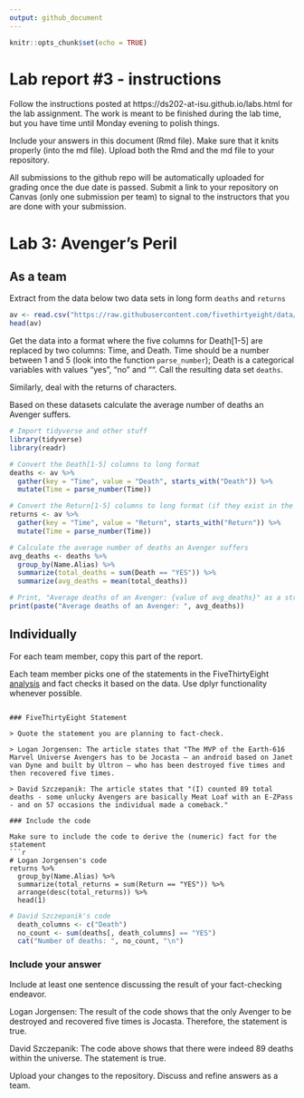 ```yaml
---
output: github_document
---
```


<!-- README.md is generated from README.Rmd. Please edit the README.Rmd file -->


```r
knitr::opts_chunk$set(echo = TRUE)
```

# Lab report #3 - instructions

Follow the instructions posted at https://ds202-at-isu.github.io/labs.html for the lab assignment. The work is meant to be finished during the lab time, but you have time until Monday evening to polish things.

Include your answers in this document (Rmd file). Make sure that it knits properly (into the md file). Upload both the Rmd and the md file to your repository.  

All submissions to the github repo will be automatically uploaded for grading once the due date is passed.
Submit a link to your repository on Canvas (only one submission per team) to signal to the instructors that you are done with your submission.

# Lab 3: Avenger's Peril

## As a team

Extract from the data below two data sets in long form `deaths` and `returns`

```r
av <- read.csv("https://raw.githubusercontent.com/fivethirtyeight/data/master/avengers/avengers.csv", stringsAsFactors = FALSE)
head(av)
```

Get the data into a format where the five columns for Death[1-5] are replaced by two columns: Time, and Death. Time should be a number between 1 and 5 (look into the function `parse_number`); Death is a categorical variables with values "yes", "no" and "". Call the resulting data set `deaths`. 

Similarly, deal with the returns of characters.

Based on these datasets calculate the average number of deaths an Avenger suffers. 

```r
# Import tidyverse and other stuff
library(tidyverse)
library(readr)

# Convert the Death[1-5] columns to long format
deaths <- av %>%
  gather(key = "Time", value = "Death", starts_with("Death")) %>%
  mutate(Time = parse_number(Time))

# Convert the Return[1-5] columns to long format (if they exist in the dataset)
returns <- av %>%
  gather(key = "Time", value = "Return", starts_with("Return")) %>%
  mutate(Time = parse_number(Time))

# Calculate the average number of deaths an Avenger suffers
avg_deaths <- deaths %>%
  group_by(Name.Alias) %>%
  summarize(total_deaths = sum(Death == "YES")) %>%
  summarize(avg_deaths = mean(total_deaths))

# Print, "Average deaths of an Avenger: {value of avg_deaths}" as a string
print(paste("Average deaths of an Avenger: ", avg_deaths))
```

<!-- Average number of deaths of an avenger: ~0.54% -->

## Individually

For each team member, copy this part of the report. 

Each team member picks one of the statements in the FiveThirtyEight [analysis](https://fivethirtyeight.com/features/avengers-death-comics-age-of-ultron/) and fact checks it based on the data. Use dplyr functionality whenever possible.


```

### FiveThirtyEight Statement

> Quote the statement you are planning to fact-check.

> Logan Jorgensen: The article states that "The MVP of the Earth-616 Marvel Universe Avengers has to be Jocasta — an android based on Janet van Dyne and built by Ultron — who has been destroyed five times and then recovered five times.

> David Szczepanik: The article states that "(I) counted 89 total deaths - some unlucky Avengers are basically Meat Loaf with an E-ZPass - and on 57 occasions the individual made a comeback."

### Include the code

Make sure to include the code to derive the (numeric) fact for the statement
```r
# Logan Jorgensen's code
returns %>%
  group_by(Name.Alias) %>%
  summarize(total_returns = sum(Return == "YES")) %>%
  arrange(desc(total_returns)) %>%
  head(1)
```

```r
# David Szczepanik's code
  death_columns <- c("Death")
  no_count <- sum(deaths[, death_columns] == "YES")
  cat("Number of deaths: ", no_count, "\n")

```


### Include your answer

Include at least one sentence discussing the result of your fact-checking endeavor.

Logan Jorgensen: The result of the code shows that the only Avenger to be destroyed and recovered five times is Jocasta. Therefore, the statement is true.

David Szczepanik: The code above shows that there were indeed 89 deaths within the universe. The statement is true.

Upload your changes to the repository. Discuss and refine answers as a team.
